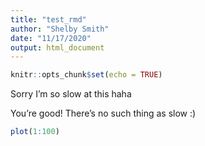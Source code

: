 ```yaml
---
title: "test_rmd"
author: "Shelby Smith"
date: "11/17/2020"
output: html_document
---
```


```r
knitr::opts_chunk$set(echo = TRUE)
```

Sorry I'm so slow at this haha

You're good! There's no such thing as slow :)

```r
plot(1:100)
```


